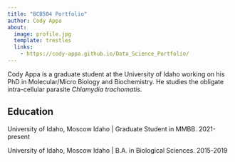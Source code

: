 ```yaml
---
title: "BCB504 Portfolio"
author: Cody Appa
about:
  image: profile.jpg
  template: trestles
  links: 
    - https://cody-appa.github.io/Data_Science_Portfolio/
---
```


Cody Appa is a graduate student at the University of Idaho working on his PhD in Molecular/Micro Biology and Biochemistry. He studies the obligate intra-cellular parasite *Chlamydia trachomatis*.

## Education

University of Idaho, Moscow Idaho |
Graduate Student in MMBB. 2021-present

University of Idaho, Moscow Idaho |
B.A. in Biological Sciences. 2015-2019
